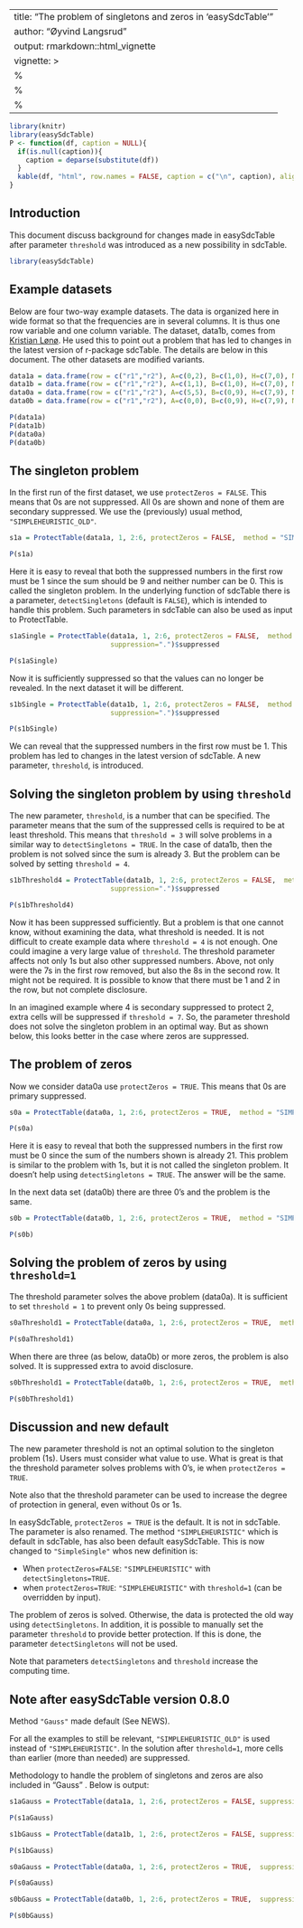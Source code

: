 
---
title: "The problem of singletons and zeros in 'easySdcTable'"
author: "Øyvind Langsrud"
output: rmarkdown::html_vignette
vignette: >
  %\VignetteIndexEntry{The problem of singletons and zeros}
  %\VignetteEngine{knitr::rmarkdown}
  %\VignetteEncoding{UTF-8}
---

```{r include = FALSE}
library(knitr)
library(easySdcTable)
P <- function(df, caption = NULL){
  if(is.null(caption)){
    caption = deparse(substitute(df))
  }
  kable(df, "html", row.names = FALSE, caption = c("\n", caption), align = "r")
}
```



## Introduction
This document discuss background for changes made in easySdcTable after parameter `threshold` was introduced as a new possibility in sdcTable.


```{r comment=NA, tidy = TRUE, results = "hide", message = FALSE}
library(easySdcTable)
```

## Example datasets

Below are four two-way example datasets. The data is organized here in wide format so that the frequencies are in several columns. It is thus one row variable and one column variable. The dataset, data1b, comes from [Kristian Lønø](https://github.com/krlono). He used this to point out a problem that has led to changes in the latest version of r-package sdcTable. The details are below in this document. The other datasets are modified variants.

```{r comment=NA, tidy = FALSE}
data1a = data.frame(row = c("r1","r2"), A=c(0,2), B=c(1,0), H=c(7,0), M=c(1,2), W=c(0,8))
data1b = data.frame(row = c("r1","r2"), A=c(1,1), B=c(1,0), H=c(7,0), M=c(1,2), W=c(0,8))
data0a = data.frame(row = c("r1","r2"), A=c(5,5), B=c(0,9), H=c(7,9), M=c(0,5), W=c(9,8))
data0b = data.frame(row = c("r1","r2"), A=c(0,0), B=c(0,9), H=c(7,9), M=c(0,2), W=c(9,8))
```
```{r comment=NA, echo=FALSE}
P(data1a)
P(data1b)
P(data0a)
P(data0b)
```
## The singleton problem

In the first run of the first dataset, we use `protectZeros = FALSE`. This means that 0s are not suppressed. All 0s are shown and none of them are secondary suppressed. We use the (previously) usual method, `"SIMPLEHEURISTIC_OLD"`.  

```{r comment=NA, tidy = TRUE, results = "hide", message = FALSE}
s1a = ProtectTable(data1a, 1, 2:6, protectZeros = FALSE,  method = "SIMPLEHEURISTIC_OLD", suppression=".")$suppressed
```
```{r comment=NA, echo=FALSE}
P(s1a)
```

Here it is easy to reveal that both the suppressed numbers in the first row must be 1 since the sum should be 9 and neither number can be 0. This is called the singleton problem. In the underlying function of sdcTable there is a parameter, `detectSingletons` (default is `FALSE`), which is intended to handle this problem. Such parameters in sdcTable can also be used as input to ProtectTable.

```{r comment=NA, tidy = TRUE, results = "hide", message = FALSE}
s1aSingle = ProtectTable(data1a, 1, 2:6, protectZeros = FALSE,  method = "SIMPLEHEURISTIC_OLD", detectSingletons=TRUE,
                         suppression=".")$suppressed
```
```{r comment=NA, echo=FALSE}
P(s1aSingle)
```

Now it is sufficiently suppressed so that the values can no longer be revealed. In the next dataset it will be different.

```{r comment=NA, tidy = TRUE, results = "hide", message = FALSE}
s1bSingle = ProtectTable(data1b, 1, 2:6, protectZeros = FALSE,  method = "SIMPLEHEURISTIC_OLD", detectSingletons=TRUE,
                         suppression=".")$suppressed
```
```{r comment=NA, echo=FALSE}
P(s1bSingle)
```

We can reveal that the suppressed numbers in the first row must be 1.
This problem has led to changes in the latest version of  sdcTable. A new parameter, `threshold`, is introduced.


## Solving the singleton problem by using `threshold`

The new parameter, `threshold`, is a number that can be specified. The parameter means that the sum of the suppressed cells is required to be at least threshold. This means that `threshold = 3` will solve problems in a similar way to `detectSingletons = TRUE`. In the case of data1b, then the problem is not solved since the sum is already 3. But the problem can be solved by setting `threshold = 4`.


```{r comment=NA, tidy = TRUE, results = "hide", message = FALSE}
s1bThreshold4 = ProtectTable(data1b, 1, 2:6, protectZeros = FALSE,  method = "SIMPLEHEURISTIC_OLD", threshold=4,
                         suppression=".")$suppressed
```
```{r comment=NA, echo=FALSE}
P(s1bThreshold4)
```

Now it has been suppressed sufficiently. But a problem is that one cannot know, without examining the data, what threshold is needed. It is not difficult to create example data where `threshold = 4` is not enough. One could imagine a very large value of `threshold`. The threshold parameter affects not only 1s but also other suppressed numbers. Above, not only were the 7s in the first row removed, but also the 8s in the second row. It might not be required.  It is possible to know that there must be 1 and 2 in the row, but not complete disclosure.

In an imagined example where 4 is secondary suppressed to protect 2, extra cells will be suppressed if `threshold = 7`.  So, the parameter threshold does not solve the singleton problem in an optimal way. But as shown below, this looks better in the case where zeros are suppressed.


## The problem of zeros

Now we consider data0a  use `protectZeros = TRUE`. This means that 0s are primary suppressed.

```{r comment=NA, tidy = TRUE, results = "hide", message = FALSE}
s0a = ProtectTable(data0a, 1, 2:6, protectZeros = TRUE,  method = "SIMPLEHEURISTIC_OLD", suppression=".")$suppressed
```
```{r comment=NA, echo=FALSE}
P(s0a)
```

Here it is easy to reveal that both the suppressed numbers in the first row must be 0 since the sum of the numbers shown is already 21. This problem is similar to the problem with 1s, but it is not called the singleton problem. It doesn't help using `detectSingletons = TRUE`. The answer will be the same.


In the next data set (data0b) there are three 0's and the problem is the same.


```{r comment=NA, tidy = TRUE, results = "hide", message = FALSE}
s0b = ProtectTable(data0b, 1, 2:6, protectZeros = TRUE,  method = "SIMPLEHEURISTIC_OLD", suppression=".")$suppressed
```
```{r comment=NA, echo=FALSE}
P(s0b)
```



## Solving the  problem of zeros by using `threshold=1`

The threshold parameter solves the above problem (data0a). It is sufficient to set `threshold = 1` to prevent only 0s being suppressed. 


```{r comment=NA, tidy = TRUE, results = "hide", message = FALSE}
s0aThreshold1 = ProtectTable(data0a, 1, 2:6, protectZeros = TRUE,  method = "SIMPLEHEURISTIC_OLD", threshold = 1, suppression=".")$suppressed
```
```{r comment=NA, echo=FALSE}
P(s0aThreshold1)
```

When there are three (as below, data0b) or more zeros, the problem is also solved. It is suppressed extra to avoid disclosure.

```{r comment=NA, tidy = TRUE, results = "hide", message = FALSE}
s0bThreshold1 = ProtectTable(data0b, 1, 2:6, protectZeros = TRUE,  method = "SIMPLEHEURISTIC_OLD", threshold = 1, suppression=".")$suppressed
```
```{r comment=NA, echo=FALSE}
P(s0bThreshold1)
```

## Discussion and new default

The new parameter threshold is not an optimal solution to the singleton problem (1s). Users must consider what value to use. What is great is that the threshold parameter solves problems with 0's, ie when `protectZeros = TRUE`.

Note also that the threshold parameter can be used to increase the degree of protection in general, even without 0s or 1s.


In easySdcTable, `protectZeros = TRUE` is the default. It is not in sdcTable. The parameter is also renamed.
The method `"SIMPLEHEURISTIC"` which is default in sdcTable, has also been default easySdcTable. This is now changed to `"SimpleSingle"` 
whos new definition is:

 *  When `protectZeros=FALSE`:  `"SIMPLEHEURISTIC"` with `detectSingletons=TRUE`.
 *  when `protectZeros=TRUE`: `"SIMPLEHEURISTIC"` with `threshold=1` (can be overridden by input).


The problem of zeros is solved. Otherwise, the data is protected the old way using `detectSingletons`. In addition, it is possible to manually set the parameter `threshold` to provide better protection. If this is done, the parameter `detectSingletons` will not be used.

Note that parameters `detectSingletons` and `threshold` increase the computing time.


## Note after easySdcTable version 0.8.0

Method `"Gauss"` made default (See NEWS).

For all the examples to still be relevant, `"SIMPLEHEURISTIC_OLD"` is used instead of `"SIMPLEHEURISTIC"`. 
In the solution after `threshold=1`, more cells than earlier (more than needed) are suppressed. 
 
Methodology to handle the problem of singletons and zeros are also included in "Gauss" . Below is output:

```{r comment=NA, tidy = TRUE, results = "hide", message = FALSE}
s1aGauss = ProtectTable(data1a, 1, 2:6, protectZeros = FALSE, suppression=".")$suppressed
```
```{r comment=NA, echo=FALSE}
P(s1aGauss)
```

```{r comment=NA, tidy = TRUE, results = "hide", message = FALSE}
s1bGauss = ProtectTable(data1b, 1, 2:6, protectZeros = FALSE, suppression=".")$suppressed
```
```{r comment=NA, echo=FALSE}
P(s1bGauss)
```

```{r comment=NA, tidy = TRUE, results = "hide", message = FALSE}
s0aGauss = ProtectTable(data0a, 1, 2:6, protectZeros = TRUE,  suppression=".")$suppressed
```
```{r comment=NA, echo=FALSE}
P(s0aGauss)
```

```{r comment=NA, tidy = TRUE, results = "hide", message = FALSE}
s0bGauss = ProtectTable(data0b, 1, 2:6, protectZeros = TRUE,  suppression=".")$suppressed
```
```{r comment=NA, echo=FALSE}
P(s0bGauss)
```

